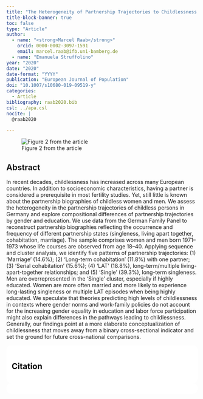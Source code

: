 ```yaml
---
title: "The Heterogeneity of Partnership Trajectories to Childlessness in Germany"
title-block-banner: true
toc: false
type: "Article"
author:
  - name: "<strong>Marcel Raab</strong>"
    orcid: 0000-0002-3097-1591
    email: marcel.raab@ifb.uni-bamberg.de
  - name: "Emanuela Struffolino"
year: "2020"
date: "2020"
date-format: "YYYY"
publication: "European Journal of Population"
doi: "10.1007/s10680-019-09519-y"
categories:
  - Article
bibliography: raab2020.bib
csl: ../apa.csl
nocite: | 
  @raab2020

---
```


![Figure 2 from the article](raab2020.png)


## Abstract

In recent decades, childlessness has increased across many European countries. In addition to socioeconomic characteristics, having a partner is considered a prerequisite in most fertility studies. Yet, still little is known about the partnership biographies of childless women and men. We assess the heterogeneity in the partnership trajectories of childless persons in Germany and explore compositional differences of partnership trajectories by gender and education. We use data from the German Family Panel to reconstruct partnership biographies  reflecting the occurrence and frequency of different partnership states (singleness, living apart together, cohabitation, marriage). The sample comprises women and men born 1971–1973 whose life courses are observed from age 18–40. Applying sequence and cluster analysis, we identify five patterns of partnership trajectories: (1) ‘Marriage’ (14.6%); (2) ‘Long-term cohabitation’ (11.8%) with one partner; (3) ‘Serial cohabitation’ (15.6%); (4) ‘LAT’ (18.8%), long-term/multiple living-apart-together relationships; and (5) ‘Single’ (39.3%), long-term singleness. Men are  overrepresented in the ‘Single’ cluster, especially if highly educated. Women are more often married and more likely to experience long-lasting singleness or multiple LAT episodes when being highly educated. We speculate that theories predicting high levels of childlessness in contexts where gender norms and work-family policies do not account for the increasing gender equality in education and labor force participation might also explain differences in the pathways leading to childlessness. Generally, our findings point at a more elaborate conceptualization of childlessness that moves away from a binary cross-sectional indicator and set the ground for future cross-national comparisons.


::: {.callout-note}
## Citation

::: {#refs}
:::

:::



```{=html}
<style>
    section {
        background: white;
        color: black;
        border-radius: 1em;
        padding: 1em;
        left: 50% }
    #inner {
        display: inline-block;
        display: flex;
        align-items: center;
        justify-content: center }
  </style>
  <section>
    <div id="inner">
      <script type='text/javascript' src='https://d1bxh8uas1mnw7.cloudfront.net/assets/embed.js'></script>
        <span style="float:left"; 
          class="__dimensions_badge_embed__" 
          data-doi="10.1007/s10680-019-09519-y" 
          data-hide-zero-citations="true" 
          data-legend="always">
        </span>
      <script async src="https://badge.dimensions.ai/badge.js" charset="utf-8"></script>
        <div  style="float:right"; 
          data-link-target="_blank" 
          data-badge-details="right" 
          data-badge-type="medium-donut"
          data-doi="10.1007/s10680-019-09519-y"   
          data-condensed="true" 
          data-hide-no-mentions="true" 
          class="altmetric-embed">
        </div>
    </div>
  </section>
  
```

